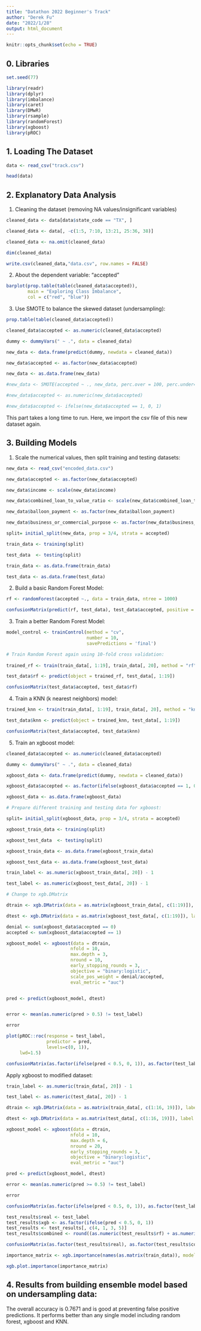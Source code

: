 ---
title: "Datathon 2022 Beginner's Track"
author: "Derek Fu"
date: "2022/1/28"
output: html_document
---

```{r setup, include=FALSE}
knitr::opts_chunk$set(echo = TRUE)
```

## 0. Libraries

```{r include=FALSE}

set.seed(77)

library(readr)
library(dplyr)
library(imbalance)
library(caret)
library(DMwR)
library(rsample)
library(randomForest)
library(xgboost)
library(pROC)

```


## 1. Loading The Dataset  

```{r}

data <- read_csv("track.csv")

head(data)

```

## 2. Explanatory Data Analysis  

1. Cleaning the dataset (removing NA values/insignificant variables)

```{r}

cleaned_data <- data[data$state_code == "TX", ]

cleaned_data <- data[, -c(1:5, 7:10, 13:21, 25:36, 38)]

cleaned_data <- na.omit(cleaned_data)

dim(cleaned_data)

write.csv(cleaned_data,"data.csv", row.names = FALSE)

```

2. About the dependent variable: "accepted"

```{r}

barplot(prop.table(table(cleaned_data$accepted)),
        main = "Exploring Class Imbalance",
        col = c("red", "blue"))

```

3. Use SMOTE to balance the skewed dataset (undersampling):  

```{r}

prop.table(table(cleaned_data$accepted))

```

```{r}

cleaned_data$accepted <- as.numeric(cleaned_data$accepted)

dummy <- dummyVars(" ~ .", data = cleaned_data)

new_data <- data.frame(predict(dummy, newdata = cleaned_data))

new_data$accepted <- as.factor(new_data$accepted)

new_data <- as.data.frame(new_data)

#new_data <- SMOTE(accepted ~ ., new_data, perc.over = 100, perc.under=200)

#new_data$accepted <- as.numeric(new_data$accepted)

#new_data$accepted <- ifelse(new_data$accepted == 1, 0, 1)

```

This part takes a long time to run. Here, we import the csv file of this new dataset again.  


## 3. Building Models  

1. Scale the numerical values, then split training and testing datasets:  

```{r}

new_data <- read_csv("encoded_data.csv")

new_data$accepted <- as.factor(new_data$accepted)

new_data$income <- scale(new_data$income)

new_data$combined_loan_to_value_ratio <- scale(new_data$combined_loan_to_value_ratio)

new_data$balloon_payment <- as.factor(new_data$balloon_payment)

new_data$business_or_commercial_purpose <- as.factor(new_data$business_or_commercial_purpose)

```

```{r}

split= initial_split(new_data, prop = 3/4, strata = accepted)

train_data <- training(split)

test_data  <- testing(split)

train_data <- as.data.frame(train_data)

test_data <- as.data.frame(test_data)

```

2. Build a basic Random Forest Model:  

```{r}

rf <- randomForest(accepted ~., data = train_data, ntree = 1000)

confusionMatrix(predict(rf, test_data), test_data$accepted, positive = '1')

```

3. Train a better Random Forest Model:  

```{r}

model_control <- trainControl(method = "cv", 
                              number = 10, 
                              savePredictions = 'final')

# Train Random Forest again using 10-fold cross validation:
 
trained_rf <- train(train_data[, 1:19], train_data[, 20], method = "rf", trControl = model_control)

test_data$rf <- predict(object = trained_rf, test_data[, 1:19])

confusionMatrix(test_data$accepted, test_data$rf)

```

4. Train a KNN (k nearest neighbors) model:  

```{r}

trained_knn <- train(train_data[, 1:19], train_data[, 20], method = "knn", trControl = model_control)

test_data$knn <- predict(object = trained_knn, test_data[, 1:19])

confusionMatrix(test_data$accepted, test_data$knn)

```

5. Train an xgboost model:  

```{r}

cleaned_data$accepted <- as.numeric(cleaned_data$accepted)

dummy <- dummyVars(" ~ .", data = cleaned_data)

xgboost_data <- data.frame(predict(dummy, newdata = cleaned_data))

xgboost_data$accepted <- as.factor(ifelse(xgboost_data$accepted == 1, 0, 1))

xgboost_data <- as.data.frame(xgboost_data)

# Prepare different training and testing data for xgboost:  

split= initial_split(xgboost_data, prop = 3/4, strata = accepted)

xgboost_train_data <- training(split)

xgboost_test_data  <- testing(split)

xgboost_train_data <- as.data.frame(xgboost_train_data)

xgboost_test_data <- as.data.frame(xgboost_test_data)

train_label <- as.numeric(xgboost_train_data[, 20]) - 1

test_label <- as.numeric(xgboost_test_data[, 20]) - 1

# Change to xgb.DMatrix

dtrain <- xgb.DMatrix(data = as.matrix(xgboost_train_data[, c(1:19)]), label = train_label)

dtest <- xgb.DMatrix(data = as.matrix(xgboost_test_data[, c(1:19)]), label = test_label)

```

```{r}

denial <- sum(xgboost_data$accepted == 0)
accepted <- sum(xgboost_data$accepted == 1)

xgboost_model <- xgboost(data = dtrain, 
                        nfold = 10,
                        max.depth = 3, 
                        nround = 10, 
                        early_stopping_rounds = 3,
                        objective = "binary:logistic", 
                        scale_pos_weight = denial/accepted,
                        eval_metric = "auc")


pred <- predict(xgboost_model, dtest)


error <- mean(as.numeric(pred > 0.5) != test_label)

error

```

```{r}

plot(pROC::roc(response = test_label,
               predictor = pred,
               levels=c(0, 1)),
     lwd=1.5) 

```

```{r}

confusionMatrix(as.factor(ifelse(pred < 0.5, 0, 1)), as.factor(test_label))

```

Apply xgboost to modified dataset:  

```{r}

train_label <- as.numeric(train_data[, 20]) - 1

test_label <- as.numeric(test_data[, 20]) - 1

dtrain <- xgb.DMatrix(data = as.matrix(train_data[, c(1:16, 19)]), label = train_label)

dtest <- xgb.DMatrix(data = as.matrix(test_data[, c(1:16, 19)]), label = test_label)

xgboost_model <- xgboost(data = dtrain, 
                        nfold = 10,
                        max.depth = 6, 
                        nround = 20, 
                        early_stopping_rounds = 3,
                        objective = "binary:logistic", 
                        eval_metric = "auc")

pred <- predict(xgboost_model, dtest)

error <- mean(as.numeric(pred >= 0.5) != test_label)

error

confusionMatrix(as.factor(ifelse(pred < 0.5, 0, 1)), as.factor(test_label))

test_results$real <- test_label
test_results$xgb <- as.factor(ifelse(pred < 0.5, 0, 1))
test_results <- test_results[, c(4, 1, 3, 5)]
test_results$combined <- round((as.numeric(test_results$rf) + as.numeric(test_results$knn) + as.numeric(test_results$xgb) - 3) / 3)

confusionMatrix(as.factor(test_results$real), as.factor(test_results$combined))

```

```{r}

importance_matrix <- xgb.importance(names(as.matrix(train_data)), model = xgboost_model)

xgb.plot.importance(importance_matrix)

```

## 4. Results from building ensemble model based on undersampling data:  

The overall accuracy is 0.7671 and is good at preventing false positive predictions. It performs better than any single model including random forest, xgboost and KNN.  

